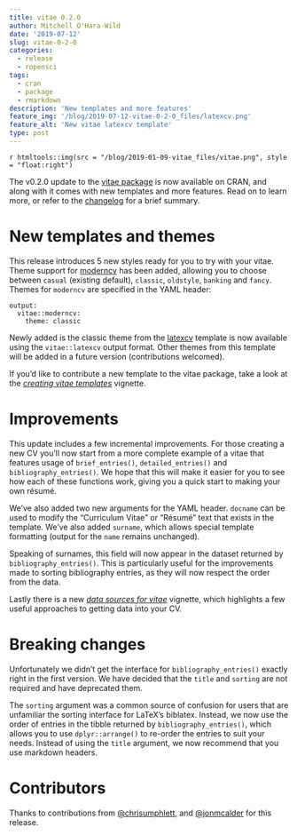 ```yaml
---
title: vitae 0.2.0
author: Mitchell O'Hara-Wild
date: '2019-07-12'
slug: vitae-0-2-0
categories:
  - release
  - ropensci
tags:
  - cran
  - package
  - rmarkdown
description: 'New templates and more features'
feature_img: '/blog/2019-07-12-vitae-0-2-0_files/latexcv.png'
feature_alt: 'New vitae latexcv template'
type: post
---
```


`r htmltools::img(src = "/blog/2019-01-09-vitae_files/vitae.png", style = "float:right")`

The v0.2.0 update to the [vitae package](https://docs.ropensci.org/vitae/) is now available on CRAN, and along with it comes with new templates and more features. Read on to learn more, or refer to the [changelog](https://docs.ropensci.org/vitae/news/index.html) for a brief summary.

# New templates and themes

This release introduces 5 new styles ready for you to try with your vitae. Theme
support for [moderncv](https://github.com/xdanaux/moderncv) has been added, 
allowing you to choose between `casual` (existing default), `classic`, `oldstyle`, 
`banking` and `fancy`. Themes for `moderncv` are specified in the YAML header:
```
output: 
  vitae::moderncv:
    theme: classic
```

Newly added is the classic theme from the [latexcv](https://github.com/jankapunkt/latexcv)
template is now available using the `vitae::latexcv` output format. Other themes
from this template will be added in a future version (contributions welcomed).

If you'd like to contribute a new template to the vitae package, take a look at the [*creating vitae templates*](https://docs.ropensci.org/vitae/articles/extending.html) vignette.

# Improvements

This update includes a few incremental improvements. For those creating a new
CV you'll now start from a more complete example of a vitae that features usage
of `brief_entries()`, `detailed_entries()` and `bibliography_entries()`. We hope
that this will make it easier for you to see how each of these functions work,
giving you a quick start to making your own résumé.

We've also added two new arguments for the YAML header. `docname` can be used to
modify the "Curriculum Vitae" or "Résumé" text that exists in the template. We've
also added `surname`, which allows special template formatting (output for the
`name` remains unchanged).

Speaking of surnames, this field will now appear in the dataset returned by
`bibliography_entries()`. This is particularly useful for the improvements made
to sorting bibliography entries, as they will now respect the order from the data.

Lastly there is a new [*data sources for vitae*](https://docs.ropensci.org/vitae/articles/data.html)
vignette, which highlights a few useful approaches to getting data into your CV.

# Breaking changes

Unfortunately we didn't get the interface for `bibliography_entries()` exactly right in the first version. We have decided that the `title` and `sorting` are not required and have deprecated them.

The `sorting` argument was a common source of confusion for users that are unfamiliar the sorting interface for LaTeX's biblatex. Instead, we now use the order of entries in the tibble returned by `bibliography_entries()`, which allows you to use `dplyr::arrange()` to re-order the entries to suit your needs. Instead of using the `title` argument, we now recommend that you use markdown headers. 

# Contributors

Thanks to contributions from [\@chrisumphlett](https://github.com/chrisumphlett), and [\@jonmcalder](https://github.com/jonmcalder) for this release.